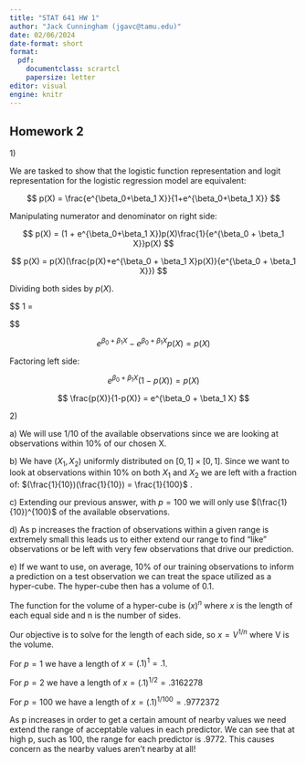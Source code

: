 ```yaml
---
title: "STAT 641 HW 1"
author: "Jack Cunningham (jgavc@tamu.edu)"
date: 02/06/2024
date-format: short
format:
  pdf:
    documentclass: scrartcl
    papersize: letter
editor: visual
engine: knitr
---
```


## Homework 2

1\)

We are tasked to show that the logistic function representation and logit representation for the logistic regression model are equivalent:

$$
p(X) = \frac{e^{\beta_0+\beta_1 X}}{1+e^{\beta_0+\beta_1 X}}
$$

Manipulating numerator and denominator on right side:

$$
p(X) = (1 + e^{\beta_0+\beta_1 X})p(X)\frac{1}{e^{\beta_0 + \beta_1 X}}p(X)
$$

$$
p(X) = p(X)(\frac{p(X)+e^{\beta_0 + \beta_1 X}p(X)}{e^{\beta_0 + \beta_1 X}})
$$

Dividing both sides by $p(X)$.

$$
1 = 
\frac{p(X)+e^{\beta_0 + \beta_1 X}p(X)}{e^{\beta_0 + \beta_1 X}}
 
$$

$$
e^{\beta_0 + \beta_1 X} - e^{\beta_0 + \beta_1 X}p(X) = p(X)
$$

Factoring left side:

$$
e^{\beta_0 + \beta_1 X}(1 - p(X)) = p(X)
$$

$$
\frac{p(X)}{1-p(X)} = e^{\beta_0 + \beta_1 X}
$$

2\)

a\) We will use $1/10$ of the available observations since we are looking at observations within $10\%$ of our chosen X.

b\) We have $(X_1, X_2)$ uniformly distributed on $[0,1] \times[0,1]$. Since we want to look at observations within $10\%$ on both $X_1$ and $X_2$ we are left with a fraction of: $(\frac{1}{10})(\frac{1}{10}) = \frac{1}{100}$ .

c\) Extending our previous answer, with $p = 100$ we will only use $(\frac{1}{10})^{100}$ of the available observations.

d\) As p increases the fraction of observations within a given range is extremely small this leads us to either extend our range to find "like" observations or be left with very few observations that drive our prediction.

e\) If we want to use, on average, $10\%$ of our training observations to inform a prediction on a test observation we can treat the space utilized as a hyper-cube. The hyper-cube then has a volume of 0.1.

The function for the volume of a hyper-cube is $(x)^n$ where $x$ is the length of each equal side and n is the number of sides.

Our objective is to solve for the length of each side, so $x = V^{1/n}$ where V is the volume.

For $p=1$ we have a length of $x = (.1)^{1}=.1$.

For $p=2$ we have a length of $x = (.1)^{1/2}=.3162278$

For $p=100$ we have a length of $x = (.1)^{1/100}=.9772372$

As p increases in order to get a certain amount of nearby values we need extend the range of acceptable values in each predictor. We can see that at high p, such as 100, the range for each predictor is .9772. This causes concern as the nearby values aren't nearby at all!
